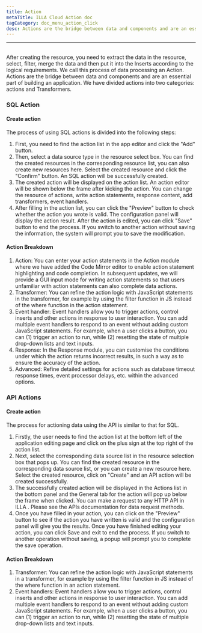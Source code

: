 ```yaml
---
title: Action
metaTitle: ILLA Cloud Action doc 
tagCategory: doc_menu_action_click
desc: Actions are the bridge between data and components and are an essential part of building an application.
---
```

---

## <Heading hidden>Query</Heading>

After creating the resource, you need to extract the data in the resource, select, filter, merge the data and then put it into the Inserts according to the logical requirements. We call this process of data processing an Action. Actions are the bridge between data and components and are an essential part of building an application. We have divided actions into two categories: actions and Transformers.

### SQL Action

#### Create action
The process of using SQL actions is divided into the following steps:
1. First, you need to find the action list in the app editor and click the "Add" button.
2. Then, select a data source type in the resource select box. You can find the created resources in the corresponding resource list, you can also create new resources here. Select the created resource and click the "Confirm" button. An SQL action will be successfully created.
3. The created action will be displayed on the action list. An action editor will be shown below the frame after kicking the action. You can change the resource of actions, write action statements, response content, add transformers, event handlers.
4. After filling in the action list, you can click the "Preview" button to check whether the action you wrote is valid. The configuration panel will display the action result. After the action is edited, you can click "Save" button to end the process. If you switch to another action without saving the information, the system will prompt you to save the modification.

#### Action Breakdown
1. Action: You can enter your action statements in the Action module where we have added the Code Mirror editor to enable action statement highlighting and code completion. In subsequent updates, we will provide a GUI input mode for writing action statements so that users unfamiliar with action statements can also complete data actions.
2. Transformer: You can refine the action logic with JavaScript statements in the transformer, for example by using the filter function in JS instead of the where function in the action statement.
3. Event handler: Event handlers allow you to trigger actions, control inserts and other actions in response to user interaction. You can add multiple event handlers to respond to an event without adding custom JavaScript statements. For example, when a user clicks a button, you can (1) trigger an action to run, while (2) resetting the state of multiple drop-down lists and text inputs.
4. Response: In the Response module, you can customise the conditions under which the action returns incorrect results, in such a way as to ensure the accuracy of the action.
5. Advanced: Refine detailed settings for actions such as database timeout response times, event processor delays, etc. within the advanced options.

### API Actions
#### Create action
The process for actioning data using the API is similar to that for SQL.
1. Firstly, the user needs to find the action list at the bottom left of the application editing page and click on the plus sign at the top right of the action list.
2. Next, select the corresponding data source list in the resource selection box that pops up. You can find the created resource in the corresponding data source list, or you can create a new resource here. Select the created resource, click on "Create" and an API action will be created successfully.
3. The successfully created action will be displayed in the Actions list in the bottom panel and the General tab for the action will pop up below the frame when clicked. You can make a request to any HTTP API in ILLA . Please see the APIs documentation for data request methods.
4. Once you have filled in your action, you can click on the "Preview" button to see if the action you have written is valid and the configuration panel will give you the results. Once you have finished editing your action, you can click Save and exit to end the process. If you switch to another operation without saving, a popup will prompt you to complete the save operation.

#### Action Breakdown
1. Transformer: You can refine the action logic with JavaScript statements in a transformer, for example by using the filter function in JS instead of the where function in an action statement.
2. Event handlers: Event handlers allow you to trigger actions, control inserts and other actions in response to user interaction. You can add multiple event handlers to respond to an event without adding custom JavaScript statements. For example, when a user clicks a button, you can (1) trigger an action to run, while (2) resetting the state of multiple drop-down lists and text inputs.
